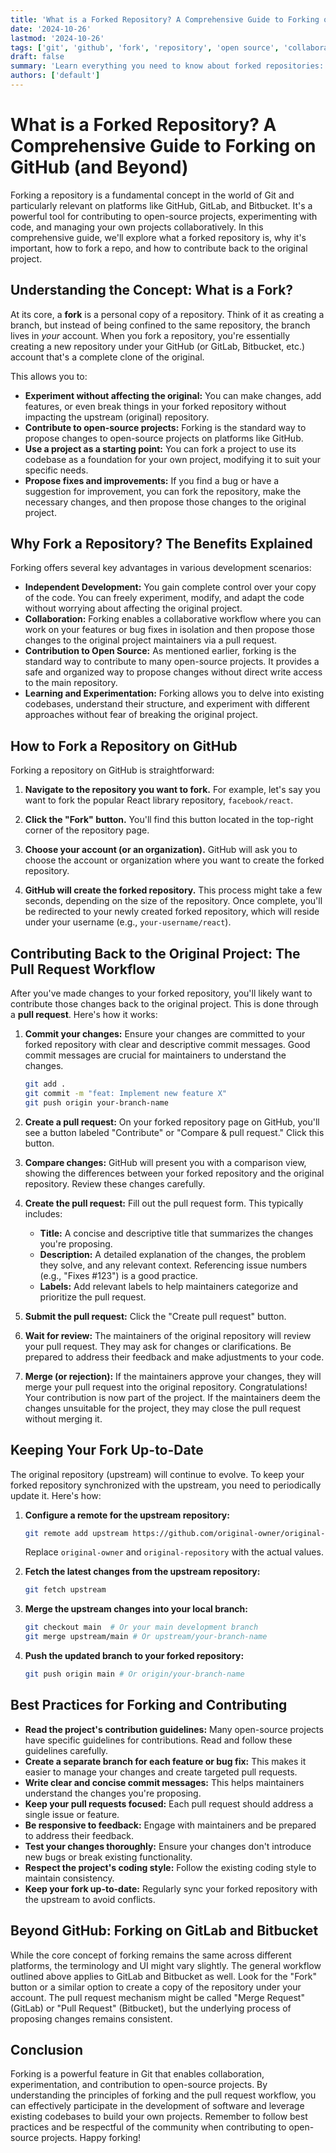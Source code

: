 ```yaml
---
title: 'What is a Forked Repository? A Comprehensive Guide to Forking on GitHub (and Beyond)'
date: '2024-10-26'
lastmod: '2024-10-26'
tags: ['git', 'github', 'fork', 'repository', 'open source', 'collaboration', 'version control', 'pull request']
draft: false
summary: 'Learn everything you need to know about forked repositories: what they are, why you should use them, how to fork a repo on GitHub, and how to contribute back to the original project. Understand the workflow and best practices for successful forking!'
authors: ['default']
---
```


# What is a Forked Repository? A Comprehensive Guide to Forking on GitHub (and Beyond)

Forking a repository is a fundamental concept in the world of Git and particularly relevant on platforms like GitHub, GitLab, and Bitbucket.  It's a powerful tool for contributing to open-source projects, experimenting with code, and managing your own projects collaboratively. In this comprehensive guide, we'll explore what a forked repository is, why it's important, how to fork a repo, and how to contribute back to the original project.

## Understanding the Concept: What is a Fork?

At its core, a **fork** is a personal copy of a repository. Think of it as creating a branch, but instead of being confined to the same repository, the branch lives in *your* account.  When you fork a repository, you're essentially creating a new repository under your GitHub (or GitLab, Bitbucket, etc.) account that's a complete clone of the original.

This allows you to:

*   **Experiment without affecting the original:** You can make changes, add features, or even break things in your forked repository without impacting the upstream (original) repository.
*   **Contribute to open-source projects:** Forking is the standard way to propose changes to open-source projects on platforms like GitHub.
*   **Use a project as a starting point:** You can fork a project to use its codebase as a foundation for your own project, modifying it to suit your specific needs.
*   **Propose fixes and improvements:** If you find a bug or have a suggestion for improvement, you can fork the repository, make the necessary changes, and then propose those changes to the original project.

## Why Fork a Repository? The Benefits Explained

Forking offers several key advantages in various development scenarios:

*   **Independent Development:** You gain complete control over your copy of the code. You can freely experiment, modify, and adapt the code without worrying about affecting the original project.
*   **Collaboration:** Forking enables a collaborative workflow where you can work on your features or bug fixes in isolation and then propose those changes to the original project maintainers via a pull request.
*   **Contribution to Open Source:** As mentioned earlier, forking is the standard way to contribute to many open-source projects.  It provides a safe and organized way to propose changes without direct write access to the main repository.
*   **Learning and Experimentation:** Forking allows you to delve into existing codebases, understand their structure, and experiment with different approaches without fear of breaking the original project.

## How to Fork a Repository on GitHub

Forking a repository on GitHub is straightforward:

1.  **Navigate to the repository you want to fork.**  For example, let's say you want to fork the popular React library repository, `facebook/react`.

2.  **Click the "Fork" button.**  You'll find this button located in the top-right corner of the repository page.

3.  **Choose your account (or an organization).** GitHub will ask you to choose the account or organization where you want to create the forked repository.

4.  **GitHub will create the forked repository.** This process might take a few seconds, depending on the size of the repository. Once complete, you'll be redirected to your newly created forked repository, which will reside under your username (e.g., `your-username/react`).

## Contributing Back to the Original Project: The Pull Request Workflow

After you've made changes to your forked repository, you'll likely want to contribute those changes back to the original project. This is done through a **pull request**.  Here's how it works:

1.  **Commit your changes:** Ensure your changes are committed to your forked repository with clear and descriptive commit messages.  Good commit messages are crucial for maintainers to understand the changes.

    ```bash
    git add .
    git commit -m "feat: Implement new feature X"
    git push origin your-branch-name
    ```

2.  **Create a pull request:** On your forked repository page on GitHub, you'll see a button labeled "Contribute" or "Compare & pull request." Click this button.

3.  **Compare changes:**  GitHub will present you with a comparison view, showing the differences between your forked repository and the original repository.  Review these changes carefully.

4.  **Create the pull request:**  Fill out the pull request form. This typically includes:

    *   **Title:** A concise and descriptive title that summarizes the changes you're proposing.
    *   **Description:** A detailed explanation of the changes, the problem they solve, and any relevant context.  Referencing issue numbers (e.g., "Fixes #123") is a good practice.
    *   **Labels:** Add relevant labels to help maintainers categorize and prioritize the pull request.

5.  **Submit the pull request:**  Click the "Create pull request" button.

6.  **Wait for review:** The maintainers of the original repository will review your pull request. They may ask for changes or clarifications.  Be prepared to address their feedback and make adjustments to your code.

7.  **Merge (or rejection):** If the maintainers approve your changes, they will merge your pull request into the original repository. Congratulations! Your contribution is now part of the project. If the maintainers deem the changes unsuitable for the project, they may close the pull request without merging it.

## Keeping Your Fork Up-to-Date

The original repository (upstream) will continue to evolve.  To keep your forked repository synchronized with the upstream, you need to periodically update it. Here's how:

1.  **Configure a remote for the upstream repository:**

    ```bash
    git remote add upstream https://github.com/original-owner/original-repository.git
    ```
    Replace `original-owner` and `original-repository` with the actual values.

2.  **Fetch the latest changes from the upstream repository:**

    ```bash
    git fetch upstream
    ```

3.  **Merge the upstream changes into your local branch:**

    ```bash
    git checkout main  # Or your main development branch
    git merge upstream/main # Or upstream/your-branch-name
    ```

4.  **Push the updated branch to your forked repository:**

    ```bash
    git push origin main # Or origin/your-branch-name
    ```

## Best Practices for Forking and Contributing

*   **Read the project's contribution guidelines:** Many open-source projects have specific guidelines for contributions. Read and follow these guidelines carefully.
*   **Create a separate branch for each feature or bug fix:** This makes it easier to manage your changes and create targeted pull requests.
*   **Write clear and concise commit messages:** This helps maintainers understand the changes you're proposing.
*   **Keep your pull requests focused:** Each pull request should address a single issue or feature.
*   **Be responsive to feedback:**  Engage with maintainers and be prepared to address their feedback.
*   **Test your changes thoroughly:** Ensure your changes don't introduce new bugs or break existing functionality.
*   **Respect the project's coding style:** Follow the existing coding style to maintain consistency.
*   **Keep your fork up-to-date:** Regularly sync your forked repository with the upstream to avoid conflicts.

## Beyond GitHub: Forking on GitLab and Bitbucket

While the core concept of forking remains the same across different platforms, the terminology and UI might vary slightly.  The general workflow outlined above applies to GitLab and Bitbucket as well. Look for the "Fork" button or a similar option to create a copy of the repository under your account.  The pull request mechanism might be called "Merge Request" (GitLab) or "Pull Request" (Bitbucket), but the underlying process of proposing changes remains consistent.

## Conclusion

Forking is a powerful feature in Git that enables collaboration, experimentation, and contribution to open-source projects. By understanding the principles of forking and the pull request workflow, you can effectively participate in the development of software and leverage existing codebases to build your own projects.  Remember to follow best practices and be respectful of the community when contributing to open-source projects.  Happy forking!